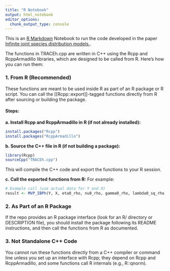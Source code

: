 ```yaml
---
title: "R Notebook"
output: html_notebook
editor_options: 
  chunk_output_type: console
---
```


This is an [R Markdown](http://rmarkdown.rstudio.com) Notebook to run the code developed in the paper [Infinite joint species distribution models.](https://arxiv.org/abs/2402.13384).

The functions in TRACEh.cpp are written in C++ using the Rcpp and RcppArmadillo libraries, which are designed to be called from R. Here’s how you can run them:

### 1. From R (Recommended)

These functions are meant to be used inside R as part of an R package or R script. You can call the [[Rcpp::export]]-tagged functions directly from R after sourcing or building the package.

#### Steps:

**a. Install Rcpp and RcppArmadillo in R (if not already installed):**

```r
install.packages("Rcpp")
install.packages("RcppArmadillo")
```


**b. Source the C++ file in R (if not building a package):**

```r
library(Rcpp)
sourceCpp("TRACEh.cpp")
```

This will compile the C++ code and export the functions to your R session.

**c. Call the exported functions from R:**
For example:

```r
# Example call (use actual data for Y and X)
result <- MVP_IBPh(Y, X, eta0_rho, nu0_rho, gamma0_rho, lambda0_sq_rho, a_alpha, b_alpha, prior_var, max_it, epsilon, m, nmcmc, burnin, nmcmc_a, burnin_a, eps_MH, truncP)
```


### 2. As Part of an R Package

If the repo provides an R package interface (look for an R/ directory or DESCRIPTION file), you should install the package following its README instructions, and then call the functions from R as documented.

### 3. Not Standalone C++ Code

You cannot run these functions directly from a C++ compiler or command line unless you set up an interface with Rcpp; they depend on Rcpp and RcppArmadillo, and some functions call R internals (e.g., R::qnorm).
